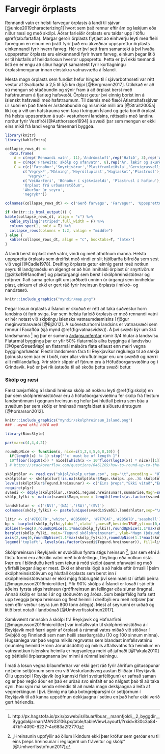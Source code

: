 # Farvegir örplasts

Rennandi vatn er helsti farvegur örplasts á landi til sjávar [@unice2019characterizing1] hvort sem það rennur eftir ám og lækjum eða niður ræsi og með skólpi. Aðrar farleiðir örplasts eru taldar upp í töflu \@ref(tab:fartafla). Margar gerðir örplasts flytjast að einhverju leyti með fleiri farvegum en einum en þrátt fyrir það eru ákveðnar uppsprettur örplasts einkennandi fyrir hvern farveg. Hér er því sett fram samantekt á því hvaða uppsprettur örplasts eru einkennandi fyrir hvern farveg, einkum þegar litið er til hlutfalls af heildarlosun hverrar uppsprettu. Þetta er því ekki tæmandi listi en er engu að síður hagnýt samantekt fyrir kortlagningu örplastmengunar innan einstakra vatnasvæða á Íslandi.

Mesta magn örplasts sem fundist hefur hingað til í sjávarbotnsseti var rétt vestur af Svalbarða á 2,5 til 5,5 km dýpi [@Bergmann2017]. Útilokað er að sú mengun sé staðbundin og sýnir fram á að örplast berst með hafstraumum á fjarlæg hafsvæði. Örplast getur því einnig borist inn á íslenskt hafsvæði með hafstraumum. Til dæmis með flæði Atlantshafssjávar úr suðri en það flæði er árstíðabundið og mismikið milli ára [@Strait2005a] líkt og á við um hafstrauma sem fara í kringum Ísland og geta borið örplast frá helstu uppsprettum á suð- vesturhorni landsins, réttsælis með landinu norður fyrir Vestfirði [@Astthorsson1994] á svæði þar sem mengun er ekki eins mikil frá landi vegna fámennari byggða. 


```r
library(knitr)
library(kableExtra)

collapse_rows_dt <-
  data.frame(
    A = c(rep('Rennandi vatn', 11),'Andrúmsloft',rep('Hafið', 3),rep('Annað', 3)),
    B = c(rep('Fráveita: skólp og ofanvatn', 8),rep('Ár, lækir og skurðir',3),'Vindur',rep('Hafstraumar/sjávarföll', 3),'Sigvatn','Landgræðsla','Snjómokstur'),
    C = c(c('Fatnaður','Snyrtivörur','Plastframleiðsla','Gervigrasvellir','Leiksvæði','Skósólar'),
        c('Vegryk*','Málning','Heyrúlluplast','Haglaskot','Plastrusl'),
          'Vegryk*',
        c('Veiðarfæri', 'Búnaður í sjókvíaeldi', 'Plastrusl í hafinu'),
        'Örplast frá urðunarstöðum',
        'Áburður úr seyru',
        'Vegryk*'))

colnames(collapse_rows_dt) <- c('Gerð farvegs', 'Farvegur', 'Uppsprettur í farvegi')

if (knitr::is_html_output()) {
kable(collapse_rows_dt, align = "c") %>%
  kable_styling("striped",full_width = F) %>%
  column_spec(1, bold = T) %>%
  collapse_rows(columns = 1:2, valign = "middle")
} else {
  kable(collapse_rows_dt, align = "c", booktabs=T, "latex")
}
```

Á landi berst örplast með vatni, vindi og með athöfnum manna. Helsta uppspretta örplasts sem dreifist með vindi er slit hjólbarða bifreiða sem sest við vegi [@Cadle1978]. Dreifing örplasts getur einnig gerst með notkun seyru til landgræðslu en algengt er að hún innihaldi örplast úr snyrtivörum [@zitko1991another] og plastúrgangi sem berst í skólphreinsistöðvar og rotþrær. Það sama getur gilt um jarðbæti unninn úr úrgangi sem inniheldur plast, einkum ef ekki er gert ráð fyrir hreinsun örplasts í míkró- og nanóstærð.

```r
knitr::include_graphics("myndir/map.png")
```

Þegar losun örplasts á Íslandi er skoðuð er rétt að taka suðvestur horn landsins út fyrir sviga. Þar sem helsta farleið örplasts er með rennandi vatni er hér notast við skiptingu íslenska vatnaumdæmisins í fjögur meginvatnasvæði [@Bj2012]. Á suðvesturhorni landsins er vatnasvæði sem rennur í Faxaflóa (sjá mynd \@ref(fig:vatnasvidsv)). Á því svæði býr um 3/4 landsmanna ^[http://px.hagstofa.is/pxis/pxweb/is/Ibuar/Ibuar__mannfjoldi__2_byggdir__Byggdakjarnar/MAN03106.px/table/tableViewLayout1/?rxid=830c3a84-47bf-4090-8227-4c683a2f2770] og þar er summa [árdagsumferðar](http://www.vegagerdin.is/upplysingar-og-utgafa/umferdin/adferdarfraedi-talninga/) rúmir 3/4 hlutar á landsvísu. Flatarmál bygginga þar er yfir 50% flatarmáls allra bygginga á landsvísu [@OpenStreetMap] en flatarmál málaðra flata eflaust enn meiri vegna byggingarhæðar. Flestir landsmenn fara til Reykjavíkur reglulega til að sækja þjónustu sem þar er í boði, nær allar vöruflutningar eru um svæðið og nærri allt millilandaflug. Þrír stórir slippir af fjórum eru á Höfuðborgarsvæðinu og í Grindavík. Það er því rík ástæða til að skoða þetta svæði betur.

### Skólp og ræsi {-}

Fæst bæjarfélög á Íslandi hreinsa skólp að nokkru leyti \@ref(fig:skolp) en þar sem skólphreinsistöðvar eru á höfuðborgarsvæðinu fer skólp frá flestum landsmönnum  í gegnum hreinsun og hefur því hlutfall þeirra sem búa á svæðum þar sem skólp er hreinsað margfaldast á síðustu áratugum [@Þorðarson2012].

```r
knitr::include_graphics("myndir/skolphreinsun_Island.png")
### ..mynd ekki höfð með
```

```r
library(BiocStyle)
```

```r

par(mar=c(4,4,4,2))

roundUpNice <- function(x, nice=c(1,2,4,5,6,8,10)) {
  if(length(x) != 1) stop("'x' must be of length 1")
  10^floor(log10(x)) * nice[[which(x <= 10^floor(log10(x)) * nice)[[1]]]]
} # https://stackoverflow.com/questions/6461209/how-to-round-up-to-the-nearest-10-or-100-or-x

skólptölur <- read.csv("skjol/skolp_urban.csv", sep="\t",encoding = "UTF-8")
skólptölur <- skólptölur[!is.na(skólptölur$Magn.skólps..pe..)& skólptölur$Magn.skólps..pe..>0,]
levels(skólptölur$Tegund.hreinsunar) <- c("Eins þreps","Ekki vitað","Engin","Ítarleg","Ítarleg","Ítarleg","Rotþrær","Tveggja þrepa","Tveggja þrepa") #Hreinsa gögnin
require(plyr)
svaedi <- ddply(skólptölur,.(Svæði,Tegund.hreinsunar),summarise,Magn=sum(Magn.skólps..pe..),.drop=F)
skólp_fylki <- matrix(svaedi$Magn,nrow = length(levels(as.factor(svaedi$Tegund.hreinsunar))),ncol = length(unique(svaedi$Svæði)),dimnames=list(levels(as.factor(svaedi$Tegund.hreinsunar)),levels(svaedi$Svæði)))

landshlutar <- c('(NV)','(NA)','(SA)','(SV)')
colnames(skólp_fylki) <- paste(unique(svaedi$Svæði),landshlutar,sep="\n")

litir <- c('#7ECEF0','white','#CB5600', '#7F7CAF','#28587B','seashell')
bp <- barplot(skólp_fylki,ylab='',xlab='',axes=F,beside=TRUE,ylim=c(0,max(skólp_fylki)*1.1))
abline(h=seq(0,roundUpNice(1.1*max(skólp_fylki)),roundUpNice(1.1*max(skólp_fylki))/5), col = 'lightgray', lty = 3)
barplot(skólp_fylki, main='Tegund skólphreinsunar', ylab="Magn (þúsundir pe.)", beside=TRUE, axes = F, col=litir ,ylim = c(0,max(skólp_fylki)*1.1),add=T);box()
axis(2,seq(0,roundUpNice(1.1*max(skólp_fylki)),roundUpNice(1.1*max(skólp_fylki))/5),labels = seq(0,roundUpNice(1.1*max(skólp_fylki))/1000,roundUpNice(1.1*max(skólp_fylki))/5000),las=2)
legend('topleft', levels(as.factor(svaedi$Tegund.hreinsunar)), fill=litir)
```

Skólphreinsun í Reykjavík er svokölluð fyrsta stigs hreinsun ^[„Hreinsunin uppfyllir að öllum líkindum ekki þær kröfur sem gerðar eru til eins þreps hreinsunar í reglugerð um fráveitur og skólp“ [@Umhverfisstofnun2017]], þar sem efni á föstu formi eru aðskilin vatni með botnfellingu, fleytingu eða notkun rista. Þær eru í blönduðu kerfi sem tekur á móti skólpi ásamt ofanvatni og með yfirfalli þegar álag er mest. Ekki er áhersla lögð á að halda eftir örrusli í þeim skólphreinsistöðvum og hlutfall örplasts sem berst inn í skólphreinsistöðvarnar er ekki mjög frábrugðið því sem mælist í útfalli þeirra [@magnusson2016microlitter]. Yfir 90% skólps á Íslandi er losað í sjó eftir aðeins fyrsta stigs hreinsun (grófhreinsun án fellingar eða síunar öragna). Annað skólp er losað í ár og stöðuvötn og árósa. Sum bæjarfélög hafa sett upp tveggja þrepa hreinsun og flest heimili í dreifbýli eru með rotþrær þar sem eftir verður seyra (um 800 tonn árlega). Mest af seyrunni er urðað og lítið brot notað í landbúnað [@Umhverfisstofnun2017].

Samkvæmt rannsókn á skólpi frá Reykjavík og Hafnarfirði [@magnusson2016microlitter] var innfallsvatn til skólphreinsistöðva á í Reykjavík með færri agnir af örplasti á rúmmál vatns miðað við stöðvar í Svíþjóð og Finnlandi sem nam heilli stærðargráðu (10 og 100 sinnum minna). Hugsanlega var það vegna mikils regnvatns sem blandast innfallsvatninu (munnleg heimild Hrönn Jörundsdóttir) og mikils affallsvatns frá heimilum en vatnsnotkun íslenskra heimila er hugsanlega meiri að jafnaði [@Pakula2010] og þéttleiki örplastagnanna því minni á rúmmálseiningu.

Í mati á losun vegna bílaumferðar var ekki gert ráð fyrir áhrifum götusópunar né þeim settjörnum sem eru við Vesturlandsveg austan Elliðaár í Reykjavík. Öllu uppsópi í Reykjavík (og kannski fleiri sveitarfélögum) er safnað saman og er það vegið áður en það er urðað svo einfalt er að nálgast það til að taka sýni. Þau sýni má senda erlendis til að mæla magn dekkjaagna á leifa af vegmerkingum í því. Einnig má taka botngreiparsýni úr settjörnum í Reykjavík til að kanna uppsöfnun dekkjaagna í setinu en það hefur ekki verið gert hérlendis.


